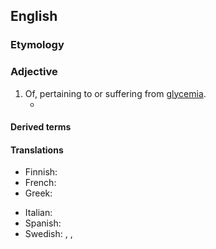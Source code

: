 ==English==
{{wikipedia|Glycemic index}}

===Etymology===
{{suffix|en|glycemia|ic}}

===Adjective===
{{en-adj}}

# Of, pertaining to or suffering from [[glycemia]].
#* {{quote-journal|journal=The Medical and Surgical Reporter|page=668|title=The Pathogeny of Diabetes|passage=The true '''glycemic''' function consists in active nutritive changes which prepare, transform and utilize the sugary materials of the blood.|lang=en|date=29 April 1893}}

====Derived terms====
{{der2|lang=en
|nonglycemic
|antiglycemic
|neuroglycemic
|aglycemic}}

====Translations====
{{trans-top|glycemic}}
* Finnish: {{t|fi|glykeeminen}}
* French: {{t+|fr|glycémique}}
* Greek: {{t+|el|γλυκαιμικός}}
{{trans-mid}}
* Italian: {{t|it|glicemico}}
* Spanish: {{t|es|glucémico}}
* Swedish: {{t|sv|glykemisk|c}}, {{t|sv|glykemiskt|n}}, {{t|sv|glykemiska|p}}
{{trans-bottom}}